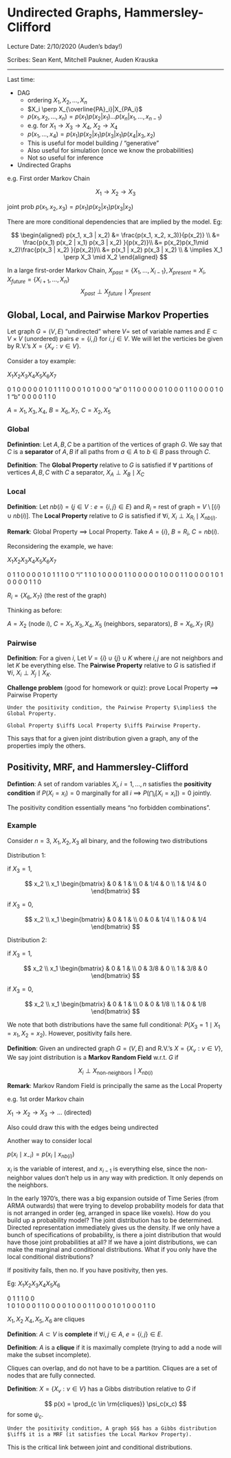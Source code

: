 # Undirected Graphs, Hammersley-Clifford {#lecture6}

Lecture Date: 2/10/2020 (Auden's bday!)

Scribes: Sean Kent, Mitchell Paukner, Auden Krauska 

***

Last time:

- DAG
  - ordering $X_1, X_2, \dots, X_n$
  - $X_i \perp X_{\overline{PA}_i}|X_{PA_i}$
  - $p(x_1, x_2, \dots, x_n) = p(x_1) p(x_2 | x_1) \dots p(x_n | x_1, \dots, x_{n-1})$
  - e.g. for $X_1  \to X_3 \to X_4$, $X_2 \to X_4$
  - $p(x_1, \dots, x_4) = p(x_1) p(x_2 | x_1) p(x_3 | x_1) p(x_4 | x_3, x_2)$
  - This is useful for model building / "generative"
  - Also useful for simulation (once we know the probabilities)
  - Not so useful for inference

- Undirected Graphs

e.g.  First order Markov Chain

$$
X_1 \to X_2 \to X_3
$$

joint prob $p(x_1, x_2, x_3) = p(x_1) p(x_2 | x_1) p(x_3 | x_2)$

There are more conditional dependencies that are implied by the model. Eg: 

$$
\begin{aligned}
p(x_1, x_3 | x_2) 
&= \frac{p(x_1, x_2, x_3)}{p(x_2)} \\
&= \frac{p(x_1) p(x_2 | x_1) p(x_3 | x_2) }{p(x_2)}\\
&= p(x_2)p(x_1\mid x_2)\frac{p(x_3 | x_2) }{p(x_2)}\\
&= p(x_1 | x_2) p(x_3 | x_2) \\
& \implies X_1 \perp X_3 \mid X_2
\end{aligned}
$$ 

In a large first-order Markov Chain, $X_{past} = \{X_1, \dots, X_{i-1}\}, X_{present} = X_{i}, X_{future} = \{X_{i+1}, \dots, X_n\}$
$$
X_{past} \perp X_{future} \mid X_{present}
$$




## Global, Local, and Pairwise Markov Properties


Let graph $G = (V,E)$ "undirected" where $V =$ set of variable names and $E \subset V \times V$ (unordered) pairs $e = \{i,j\}$ for  $i,j \in V$.  We will let the verticies be given by R.V.'s $X = \{X_v : v \in V \}$.  

<!-- Dependencies via the Markov Property -->

<!-- - Global property:  -->
<!-- - Local property:  -->
<!-- - Pairwise property:  -->

Consider a toy example: 

$X_1 X_2 X_3 X_4 X_5 X_6 X_7$

0    1   0   0   0   0   0
1    0   1   1   1   0   0 
0    1   0   1   0   0   0 "a" 
0    1   1   0   0   0   0
0    1   0   0   0   1   1
0    0   0   0   1   0   1 "b"
0    0   0   0   1   1   0

$A = {X_1, X_3, X_4}$, 
$B = {X_6, X_7}$, 
$C = {X_2,X_5}$


### Global

**Definintion**: Let $A,B,C$ be a partition of the vertices of graph $G$. We say that $C$ is a **separator** of $A,B$ if all paths from $a \in A$ to $b \in B$ pass through $C$. 

**Definition**: The **Global Property** relative to $G$ is satisfied if $\forall$ partitions of vertices $A,B,C$ with $C$ a separator, $X_A \perp X_B \mid X_C$


### Local

**Definition**: Let $nb(i) = \{j \in V : e = \{i,j\} \in E\}$ and $R_i$ = rest of graph = $V \setminus \left[\{i \} \cup nb(i) \right]$.  The **Local Property** relative to $G$ is satisfied if $\forall i$, $X_i \perp X_{R_i} \mid X_{nb(i)}$.


<!-- - $\forall i \in V$, consider the neighborhood  -->
<!-- - $R_i$ = rest of graph = $V \setminus \left[\{i \} \cup nb(i) \right]$ -->
<!-- - Local property says: $\forall i$, $X_i \perp X_{R_i} \mid X_{nb(i)}$ -->
**Remark**: Global Property $\implies$ Local Property. Take $A = \{i\}$, $B = R_i$, $C = nb(i)$.

Reconsidering the example, we have: 

$X_1 X_2 X_3 X_4 X_5 X_6 X_7$

0    1   1   0   0   0   0
1    0   1   1   1   0   0  "i"
1    1   0   1   0   0   0 
0    1   1   0   0   0   0
0    1   0   0   0   1   1
0    0   0   0   1   0   1 
0    0   0   0   1   1   0

$R_i = \{X_6, X_7\}$ (the rest of the graph)

Thinking as before: 

$A = X_2$ (node $i$), 
$C = X_1, X_3, X_4, X_5$ (neighbors, separators), 
$B = X_6, X_7$ ($R_i$)



### Pairwise

**Definition**: For a given $i$, Let $V = \{i\} \cup \{j\} \cup K$ where $i,j$ are not neighbors and let $K$ be everything else. The **Pairwise Property** relative to $G$ is satisfied if $\forall i$,  $X_i \perp X_j \mid X_K$.

<!-- - $V = \{i\} \cup \{j\} \cup K$ -->
<!--   - where $i,j$ are not neighbors -->
<!--   - $K$ is everything else -->
<!-- - $X$ satisfies pairwise property relative to $G$ if $X_i \perp X_j \mid X_K$ -->
**Challenge problem** (good for homework or quiz): prove Local Property $\implies$ Pairwise Property


```theorem
Under the positivity condition, the Pairwise Property $\implies$ the Global Property.  
```


```corollary
Global Property $\iff$ Local Property $\iff$ Pairwise Property.
```

This says that for a given joint distribution given a graph, any of the properties imply the others.  


<!-- '87 Pearl & Paz: -->

<!-- - under "positivity condition",  pairwise $\implies$ global -->
<!-- - i.e. global $\iff$ local $\iff$ pairwise -->
<!-- - "For a given joint distribution given a graph, any of the properties imply the others" -->

## Positivity, MRF, and Hammersley-Clifford


**Defintion**: A set of random variables $X_i, i = 1,\dots,n$ satisfies the **positivity condition** if $P(X_i = x_i) = 0$ marginally for all $i$ $\implies$ $P \left(\bigcap_i [X_i = x_i]\right) = 0$ jointly.  

<!-- NOTE: I originally had $P \left(\bigcap_i [X_i = x_i]\right) > 0$ in notes, but couldn't rationalize the definition -->

The positivity condition essentially means "no forbidden combinations".

### Example

Consider $n = 3$, $X_1, X_2, X_3$ all binary, and the following two distributions

Distribution 1:

if $X_3 = 1$, 

$$
x_2 \\ x_1
\begin{bmatrix}
  & 0 & 1 & \\
0 & 1/4 & 0 \\
1 & 1/4 & 0
\end{bmatrix}
$$


if $X_3 = 0$, 

$$
x_2 \\ x_1
\begin{bmatrix}
  & 0 & 1 & \\
0 & 0 & 1/4 \\
1 & 0 & 1/4
\end{bmatrix}
$$


Distribution 2:

if $X_3 = 1$, 

$$
x_2 \\ x_1
\begin{bmatrix}
  & 0 & 1 & \\
0 & 3/8 & 0 \\
1 & 3/8 & 0
\end{bmatrix}
$$


if $X_3 = 0$, 

$$
x_2 \\ x_1
\begin{bmatrix}
  & 0 & 1 & \\
0 & 0 & 1/8 \\
1 & 0 & 1/8
\end{bmatrix}
$$


<!-- Positivity condition means "no forbidden combinations" -->

<!-- IF $P(X_i = x_i) = 0$ marginally for all $i$ THEN $P \left(\bigcap_i [X_i = x_i]\right) > 0$ jointly -->


We note that both distributions have the same full conditional: $P(X_3 = 1 \mid X_1 = x_1, X_2 = x_2)$.  However, positivity fails here.  


**Definition**: Given an undirected graph $G = (V,E)$ and R.V.'s $X = \{X_v : v \in V\}$, We say joint distribution is a **Markov Random Field** w.r.t. $G$ if 

$$
X_i \perp X_{\text{non-neighbors}} \mid X_{nb(i)}
$$

**Remark**: Markov Random Field is principally the same as the Local Property


e.g. 1st order Markov chain

$X_1 \to X_2 \to X_3 \to \dots$ (directed)

Also could draw this with the edges being undirected




Another way to consider local

$p(x_i \mid x_{-i}) = p(x_i \mid x_{nb(i)})$

$x_i$ is the variable of interest, and $x_{i-1}$ is everything else, since the non-neighbor values don't help us in any way with prediction. It only depends on the neighbors. 

In the early 1970's, there was a big expansion outside of Time Series (from ARMA outwards) that were trying to develop probability models for data that is not arranged in order (eg, arranged in space like voxels). How do you build up a probability model? The joint distribution has to be determined. Directed representation immediately gives us the density. If we only have a bunch of specifications of probability, is there a joint distribution that would have those joint probabilities at all? If we have a joint distributions, we can make the marginal and conditional distributions. What if you only have the local conditional distributions?

If positivity fails, then no. If you have positivity, then yes. 

Eg: 
$X_1 X_2 X_3 X_4 X_5 X_6$

 0   1   1   1   0   0  
 1   0   1   0   0   0 
 1   1   0   0   0   0
 1   0   0   0   1   1
 0   0   0   1   0   1 
 0   0   0   1   1   0

 $X_1, X_2$
 $X_4, X_5, X_6$ are cliques

**Definition**: $A \subset V$ is **complete** if $\forall i,j \in A$, $e = \{i,j\} \in E$.

**Definition**: $A$ is a **clique** if it is maximally complete (trying to add a node will make the subset incomplete).  

Cliques can overlap, and do not have to be a partition. Cliques are a set of nodes that are fully connected. 


<!-- name a graph $G$, find cliques -->

**Definition**: $X = \{X_v : v \in V\}$ has a Gibbs distribution relative to $G$ if 

$$
p(x) = \prod_{c \in \rm{cliques}} \psi_c(x_c)  
$$
for some $\psi_c$.  


```theorem
Under the positivity condition, A graph $G$ has a Gibbs distribution $\iff$ it is a MRF (it satisfies the Local Markov Property). 

```

This is the critical link between joint and conditional distributions.  


















